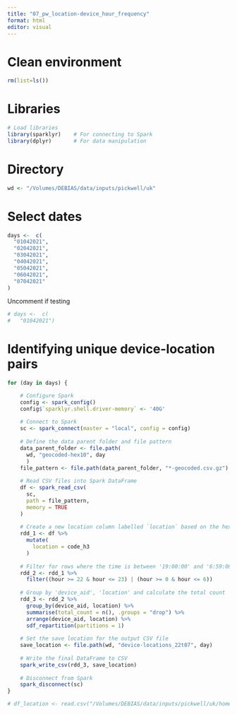 ```yaml
---
title: "07_pw_location-device_hour_frequency"
format: html
editor: visual
---
```


# Clean environment

```r
rm(list=ls())
```

# Libraries

```r
# Load libraries
library(sparklyr)    # For connecting to Spark
library(dplyr)       # For data manipulation
```

# Directory

```r
wd <- "/Volumes/DEBIAS/data/inputs/pickwell/uk"
```

# Select dates

```r
days <-  c(
  "01042021",
  "02042021",
  "03042021",
  "04042021",
  "05042021",
  "06042021",
  "07042021"
)

```

Uncomment if testing

```r
# days <-  c(
#   "01042021")
```

# Identifying unique device-location pairs

```r
for (day in days) {

    # Configure Spark
    config <- spark_config()
    config$`sparklyr.shell.driver-memory` <- '40G'
    
    # Connect to Spark
    sc <- spark_connect(master = "local", config = config)
    
    # Define the data parent folder and file pattern
    data_parent_folder <- file.path(
      wd, "geocoded-hex10", day
      )
    file_pattern <- file.path(data_parent_folder, "*-geocoded.csv.gz")
    
    # Read CSV files into Spark DataFrame
    df <- spark_read_csv(
      sc,
      path = file_pattern,
      memory = TRUE
    )
    
    # Create a new location column labelled `location` based on the hex3_code
    rdd_1 <- df %>% 
      mutate(
        location = code_h3
      )
    
    # Filter for rows where the time is between '19:00:00' and '6:59:00'
    rdd_2 <- rdd_1 %>%
      filter((hour >= 22 & hour <= 23) | (hour >= 0 & hour <= 6))
    
    # Group by 'device_aid', 'location' and calculate the total count
    rdd_3 <- rdd_2 %>% 
      group_by(device_aid, location) %>% 
      summarise(total_count = n(), .groups = "drop") %>% 
      arrange(device_aid, location) %>% 
      sdf_repartition(partitions = 1)
    
    # Set the save location for the output CSV file
    save_location <- file.path(wd, "device-locations_22t07", day)
    
    # Write the final DataFrame to CSV
    spark_write_csv(rdd_3, save_location)
    
    # Disconnect from Spark
    spark_disconnect(sc)
}
```

```r
# df_location <- read.csv("/Volumes/DEBIAS/data/inputs/pickwell/uk/home_location_new_1/01042021/part-00000-4b5d8191-a38c-4989-952a-917163da15b4-c000.csv")
```

